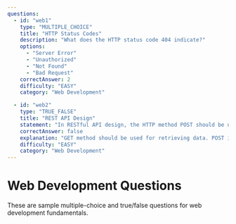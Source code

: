 ```yaml
---
questions:
  - id: "web1"
    type: "MULTIPLE_CHOICE"
    title: "HTTP Status Codes"
    description: "What does the HTTP status code 404 indicate?"
    options:
      - "Server Error"
      - "Unauthorized"
      - "Not Found"
      - "Bad Request"
    correctAnswer: 2
    difficulty: "EASY"
    category: "Web Development"

  - id: "web2"
    type: "TRUE_FALSE"
    title: "REST API Design"
    statement: "In RESTful API design, the HTTP method POST should be used for retrieving data from the server."
    correctAnswer: false
    explanation: "GET method should be used for retrieving data. POST is typically used for creating new resources."
    difficulty: "EASY"
    category: "Web Development"
---
```


# Web Development Questions
These are sample multiple-choice and true/false questions for web development fundamentals.

